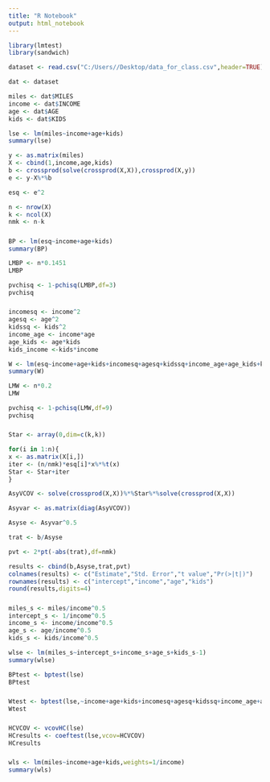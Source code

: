 ```yaml
---
title: "R Notebook"
output: html_notebook
---
```


```r
library(lmtest)
library(sandwich)
```

```r
dataset <- read.csv("C:/Users//Desktop/data_for_class.csv",header=TRUE)

dat <- dataset

miles <- dat$MILES
income <- dat$INCOME
age <- dat$AGE
kids <- dat$KIDS

lse <- lm(miles~income+age+kids)
summary(lse)

y <- as.matrix(miles)
X <- cbind(1,income,age,kids)
b <- crossprod(solve(crossprod(X,X)),crossprod(X,y))
e <- y-X%*%b

esq <- e^2

n <- nrow(X)
k <- ncol(X)
nmk <- n-k
```

#####
```r
BP <- lm(esq~income+age+kids)
summary(BP)

LMBP <- n*0.1451
LMBP

pvchisq <- 1-pchisq(LMBP,df=3)
pvchisq
```

#####
```r
incomesq <- income^2
agesq <- age^2
kidssq <- kids^2
income_age <- income*age
age_kids <- age*kids
kids_income <-kids*income

W <- lm(esq~income+age+kids+incomesq+agesq+kidssq+income_age+age_kids+kids_income)
summary(W)

LMW <- n*0.2
LMW

pvchisq <- 1-pchisq(LMW,df=9)
pvchisq
```

#####
```r
Star <- array(0,dim=c(k,k))

for(i in 1:n){
x <- as.matrix(X[i,])
iter <- (n/nmk)*esq[i]*x%*%t(x)
Star <- Star+iter
}

AsyVCOV <- solve(crossprod(X,X))%*%Star%*%solve(crossprod(X,X))

Asyvar <- as.matrix(diag(AsyVCOV))

Asyse <- Asyvar^0.5

trat <- b/Asyse

pvt <- 2*pt(-abs(trat),df=nmk)

results <- cbind(b,Asyse,trat,pvt)
colnames(results) <- c("Estimate","Std. Error","t value","Pr(>|t|)")
rownames(results) <- c("intercept","income","age","kids")
round(results,digits=4)
```

#####
```r
miles_s <- miles/income^0.5
intercept_s <- 1/income^0.5
income_s <- income/income^0.5
age_s <- age/income^0.5
kids_s <- kids/income^0.5

wlse <- lm(miles_s~intercept_s+income_s+age_s+kids_s-1)
summary(wlse)
```

##########
```r
BPtest <- bptest(lse)
BPtest
```

#####
```r
Wtest <- bptest(lse,~income+age+kids+incomesq+agesq+kidssq+income_age+age_kids+kids_income)
Wtest
```

#####
```r
HCVCOV <- vcovHC(lse)
HCresults <- coeftest(lse,vcov=HCVCOV)
HCresults
```

#####
```r
wls <- lm(miles~income+age+kids,weights=1/income)
summary(wls)
```


